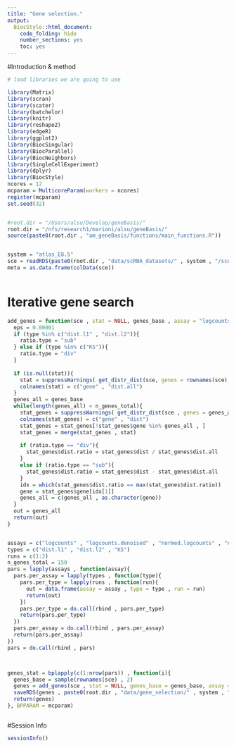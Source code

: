 ```yaml
---
title: "Gene selection."
output:
  BiocStyle::html_document:
    code_folding: hide
    number_sections: yes
    toc: yes  
---
```


#Introduction & method


```r
# load libraries we are going to use

library(Matrix)
library(scran)
library(scater)
library(batchelor)
library(knitr)
library(reshape2)
library(edgeR)
library(ggplot2)
library(BiocSingular)
library(BiocParallel)
library(BiocNeighbors)
library(SingleCellExperiment)
library(dplyr)
library(BiocStyle)
ncores = 12
mcparam = MulticoreParam(workers = ncores)
register(mcparam)
set.seed(32)


#root.dir = "/Users/alsu/Develop/geneBasis/"
root.dir = "/nfs/research1/marioni/alsu/geneBasis/"
source(paste0(root.dir , "am_geneBasis/functions/main_functions.R"))


system = "atlas_E8.5"
sce = readRDS(paste0(root.dir , "data/scRNA_datasets/" , system , "/sce_denoised_" , system , ".Rds"))
meta = as.data.frame(colData(sce))



```



# Iterative gene search

```r


add_genes = function(sce , stat = NULL, genes_base , assay = "logcounts", n_genes_total , batch , type){
  eps = 0.00001
  if (type %in% c("dist.l1" , "dist.l2")){
    ratio.type = "sub"
  } else if (type %in% c("KS")){
    ratio.type = "div"
  }
    
  if (is.null(stat)){
    stat = suppressWarnings( get_distr_dist(sce, genes = rownames(sce), assay = assay, batch = batch , n.neigh = 5 , nPC = 50 , genes.predict = rownames(sce) , type = type) )
    colnames(stat) = c("gene" , "dist.all")
  }
  genes_all = genes_base
  while(length(genes_all) < n_genes_total){
    stat_genes = suppressWarnings( get_distr_dist(sce , genes = genes_all , assay = assay , batch = batch, n.neigh = 5 , nPC = NULL , genes.predict = rownames(sce) , type = type) )
    colnames(stat_genes) = c("gene" , "dist")   
    stat_genes = stat_genes[!stat_genes$gene %in% genes_all , ] 
    stat_genes = merge(stat_genes , stat)
    
    if (ratio.type == "div"){
      stat_genes$dist.ratio = stat_genes$dist / stat_genes$dist.all 
    }
    else if (ratio.type == "sub"){
      stat_genes$dist.ratio = stat_genes$dist - stat_genes$dist.all 
    }  
    idx = which(stat_genes$dist.ratio == max(stat_genes$dist.ratio))
    gene = stat_genes$gene[idx[1]]
    genes_all = c(genes_all , as.character(gene))
  }
  out = genes_all
  return(out)
}


assays = c("logcounts" , "logcounts.denoised" , "normed.logcounts" , "normed.logcounts.denoised")
types = c("dist.l1" , "dist.l2" , "KS")
runs = c(1:2)
n_genes_total = 150
pars = lapply(assays , function(assay){
  pars.per_assay = lapply(types , function(type){
    pars.per_type = lapply(runs , function(run){
      out = data.frame(assay = assay , type = type , run = run)
      return(out)
    })
    pars.per_type = do.call(rbind , pars.per_type)
    return(pars.per_type)
  })
  pars.per_assay = do.call(rbind , pars.per_assay)
  return(pars.per_assay)
}) 
pars = do.call(rbind , pars)



genes_stat = bplapply(c(1:nrow(pars)) , function(i){
  genes_base = sample(rownames(sce) , 2)
  genes = add_genes(sce , stat = NULL, genes_base = genes_base, assay = pars$assay[i], n_genes_total = n_genes_total, batch = "sample", type = pars$type[i])
  saveRDS(genes , paste0(root.dir , "data/gene_selection/" , system , "/" , pars$assay[i] , "_" , pars$type[i] , "_", pars$run[i], ".Rds"))
  return(genes)
}, BPPARAM = mcparam)



```

#Session Info

```r
sessionInfo()
```
